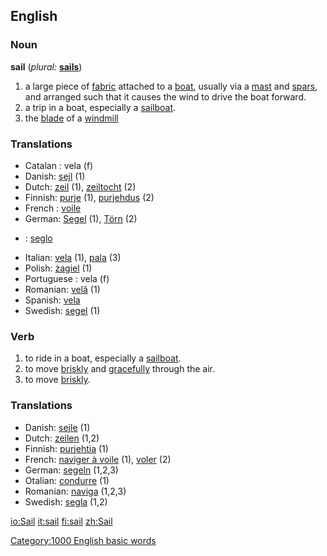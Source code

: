 ==English==

===Noun===
'''sail'''  (''plural:'' '''[[sails]]''')
# a large piece of [[fabric]] attached to a [[boat]], usually via a [[mast]] and [[spar]]s, and arranged such that it causes the wind to drive the boat forward.
# a trip in a boat, especially a [[sailboat]].
# the [[blade]] of a [[windmill]]

===Translations===
*Catalan : vela (f)
*Danish: [[sejl]] {{n}} (1)
*Dutch: [[zeil]] {{n}} (1), [[zeiltocht]] {{f}} (2)
*Finnish: [[purje]] (1), [[purjehdus]] (2)
* French : [[voile]]
*German: [[Segel]] {{n}} (1), [[Törn]] {{m}} (2)
* {{io}} : [[seglo]]
*Italian: [[vela]] {{f}} (1), [[pala]] (3)
*Polish: [[żagiel]] {{m}} (1)
*Portuguese : vela (f)
*Romanian: [[velă]] {{f}} (1)
*Spanish: [[vela]] {{f}}
*Swedish: [[segel]] {{n}} (1)

===Verb===
{{en-infl-reg-consonant|sail||}}
# to ride in a boat, especially a [[sailboat]].
# to move [[briskly]] and [[gracefully]] through the air.
# to move [[briskly]].

===Translations===
*Danish: [[sejle]] (1)
*Dutch: [[zeilen]] (1,2)
*Finnish: [[purjehtia]] (1)
*French: [[naviger à voile]] (1), [[voler]] (2)
*German: [[segeln]] (1,2,3)
*Otalian: [[condurre]] (1)
*Romanian: [[naviga]] (1,2,3)
*Swedish: [[segla]] (1,2)

[[Category:1000 English basic words]]

[[io:Sail]]
[[it:sail]]
[[fi:sail]]
[[zh:Sail]]